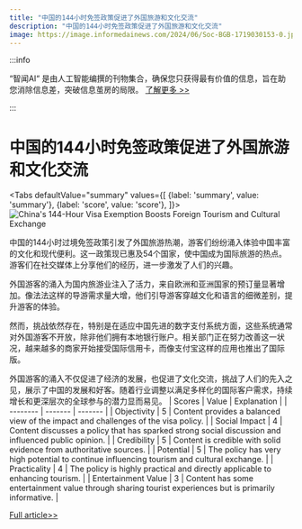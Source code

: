 ```yaml
---
title: "中国的144小时免签政策促进了外国旅游和文化交流"
description: "中国的144小时免签政策促进了外国旅游和文化交流"
image: https://image.informedainews.com/2024/06/Soc-BGB-1719030153-0.jpg
---
```



:::info

“智闻AI“ 是由人工智能编撰的刊物集合，确保您只获得最有价值的信息，旨在助您消除信息差，突破信息茧房的局限。  [了解更多 >>](/)

:::

# 中国的144小时免签政策促进了外国旅游和文化交流


<Tabs
	defaultValue="summary"
	values={[
	{label: 'summary', value: 'summary'},
	{label: 'score', value: 'score'},
]}>
<TabItem value="summary">
<img
  src="https://image.informedainews.com/2024/06/Soc-BGB-1719030153-0.jpg"
  alt="China's 144-Hour Visa Exemption Boosts Foreign Tourism and Cultural Exchange"
/>



中国的144小时过境免签政策引发了外国旅游热潮，游客们纷纷涌入体验中国丰富的文化和现代便利。这一政策现已惠及54个国家，使中国成为国际旅游的热点。游客们在社交媒体上分享他们的经历，进一步激发了人们的兴趣。

外国游客的涌入为国内旅游业注入了活力，来自欧洲和亚洲国家的预订量显著增加。像法法这样的导游需求量大增，他们引导游客穿越文化和语言的细微差别，提升游客的体验。

然而，挑战依然存在，特别是在适应中国先进的数字支付系统方面，这些系统通常对外国游客不开放，除非他们拥有本地银行账户。相关部门正在努力改善这一状况，越来越多的商家开始接受国际信用卡，而像支付宝这样的应用也推出了国际版。

外国游客的涌入不仅促进了经济的发展，也促进了文化交流，挑战了人们的先入之见，展示了中国的发展和好客。随着行业调整以满足多样化的国际客户需求，持续增长和更深层次的全球参与的潜力显而易见。
</TabItem>
<TabItem value="score">
	| Scores     | Value   | Explanation |
	| -------- | ------- | ------- |
	| Objectivity  | 5    | Content provides a balanced view of the impact and challenges of the visa policy.    |
	| Social Impact | 4     | Content discusses a policy that has sparked strong social discussion and influenced public opinion.    |
	| Credibility    | 5    | Content is credible with solid evidence from authoritative sources.    |
	| Potential    | 5    | The policy has very high potential to continue influencing tourism and cultural exchange.    |
	| Practicality    | 4    | The policy is highly practical and directly applicable to enhancing tourism.    |
	| Entertainment Value    | 3    | Content has some entertainment value through sharing tourist experiences but is primarily informative.    |
</TabItem>
</Tabs>

[Full article>>](https://www.cnbeta.com.tw/articles/tech/1435576.htm)
